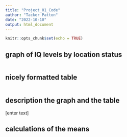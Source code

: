 ```yaml
---
title: "Project_01_Code"
author: "Tacker Patton"
date: "2022-10-10"
output: html_document
---
```


```r
knitr::opts_chunk$set(echo = TRUE)
```

## graph of IQ levels by location status

```r

```

## nicely formatted table

```r

```

## description the graph and the table

[enter text]

## calculations of the means

```r

```